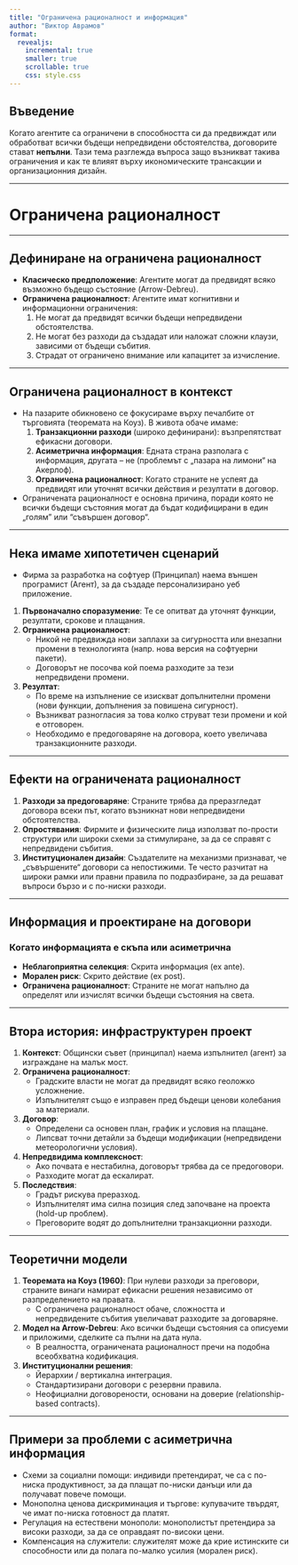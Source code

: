 ```yaml
---
title: "Ограничена рационалност и информация"
author: "Виктор Аврамов"
format:
  revealjs:
    incremental: true
    smaller: true
    scrollable: true
    css: style.css
---
```


## Въведение

Когато агентите са ограничени в способността си да предвиждат или обработват всички бъдещи непредвидени обстоятелства, договорите стават **непълни**. Тази тема разглежда въпроса защо възникват такива ограничения и как те влияят върху икономическите трансакции и организационния дизайн.

---

# Ограничена рационалност

---

## Дефиниране на ограничена рационалност

- **Класическо предположение**: Агентите могат да предвидят всяко възможно бъдещо състояние (Arrow-Debreu).
- **Ограничена рационалност**: Агентите имат когнитивни и информационни ограничения:
  1. Не могат да предвидят всички бъдещи непредвидени обстоятелства.
  2. Не могат без разходи да създадат или наложат сложни клаузи, зависими от бъдещи събития.
  3. Страдат от ограничено внимание или капацитет за изчисление.

---

## Ограничена рационалност в контекст

- На пазарите обикновено се фокусираме върху печалбите от търговията (теоремата на Коуз). В живота обаче имаме:
  1. **Транзакционни разходи** (широко дефинирани): възпрепятстват ефикасни договори.
  2. **Асиметрична информация**: Едната страна разполага с информация, другата – не (проблемът с „пазара на лимони“ на Акерлоф).
  3. **Ограничена рационалност**: Когато страните не успеят да предвидят или уточнят всички действия и резултати в договор.

- Ограничената рационалност е основна причина, поради която не всички бъдещи състояния могат да бъдат кодифицирани в един „голям" или "съвършен договор“.

---

## Нека имаме хипотетичен сценарий

- Фирма за разработка на софтуер (Принципал) наема външен програмист (Агент), за да създаде персонализирано уеб приложение.

1. **Първоначално споразумение**: Те се опитват да уточнят функции, резултати, срокове и плащания.
2. **Ограничена рационалност**:
    - Никой не предвижда нови заплахи за сигурността или внезапни промени в технологията (напр. нова версия на софтуерни пакети).
    - Договорът не посочва кой поема разходите за тези непредвидени промени.
3. **Резултат**:
    - По време на изпълнение се изискват допълнителни промени (нови функции, допълнения за повишена сигурност).
    - Възникват разногласия за това колко струват тези промени и кой е отговорен.
    - Необходимо е предоговаряне на договора, което увеличава транзакционните разходи.

---

## Ефекти на ограничената рационалност

1. **Разходи за предоговаряне**: Страните трябва да преразгледат договора всеки път, когато възникнат нови непредвидени обстоятелства.
2. **Опростявания**: Фирмите и физическите лица използват по-прости структури или широки схеми за стимулиране, за да се справят с непредвидени събития.
3. **Институционален дизайн**: Създателите на механизми признават, че „съвършените“ договори са непостижими. Те често разчитат на широки рамки или правни правила по подразбиране, за да решават въпроси бързо и с по-ниски разходи.

---

## Информация и проектиране на договори

### Когато информацията е скъпа или асиметрична
- **Неблагоприятна селекция**: Скрита информация (ex ante).  
- **Морален риск**: Скрито действие (ex post).  
- **Ограничена рационалност**: Страните не могат напълно да определят или изчислят всички бъдещи състояния на света.

---

## Втора история: инфраструктурен проект

1. **Контекст**: Общински съвет (принципал) наема изпълнител (агент) за изграждане на малък мост.
2. **Ограничена рационалност**:
    - Градските власти не могат да предвидят всяко геоложко усложнение.
    - Изпълнителят също е изправен пред бъдещи ценови колебания за материали.
3. **Договор**:
    - Определени са основен план, график и условия на плащане.
    - Липсват точни детайли за бъдещи модификации (непредвидени метеорологични условия).
4. **Непредвидима комплексност**:
    - Ако почвата е нестабилна, договорът трябва да се предоговори.
    - Разходите могат да ескалират.
5. **Последствия**:
    - Градът рискува преразход.
    - Изпълнителят има силна позиция след започване на проекта (hold-up проблем).
    - Преговорите водят до допълнителни транзакционни разходи.

---

## Теоретични модели

1. **Теоремата на Коуз (1960)**: При нулеви разходи за преговори, страните винаги намират ефикасни решения независимо от разпределението на правата.  
   - С ограничена рационалност обаче, сложността и непредвидените събития увеличават разходите за договаряне.

2. **Модел на Arrow-Debreu**: Ако всички бъдещи състояния са описуеми и приложими, сделките са пълни на дата нула.  
   - В реалността, ограничената рационалност пречи на подобна всеобхватна кодификация.

3. **Институционални решения**:
   - Йерархии / вертикална интеграция.
   - Стандартизирани договори с резервни правила.
   - Неофициални договорености, основани на доверие (relationship-based contracts).

---

## Примери за проблеми с асиметрична информация

- Схеми за социални помощи: индивиди претендират, че са с по-ниска продуктивност, за да плащат по-ниски данъци или да получават повече помощи.
- Монополна ценова дискриминация и търгове: купувачите твърдят, че имат по-ниска готовност да платят.
- Регулация на естествени монополи: монополистът претендира за високи разходи, за да се оправдаят по-високи цени.
- Компенсация на служители: служителят може да крие истинските си способности или да полага по-малко усилия (морален риск).

